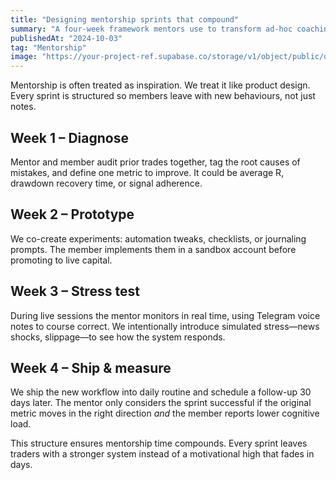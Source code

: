 ```yaml
---
title: "Designing mentorship sprints that compound"
summary: "A four-week framework mentors use to transform ad-hoc coaching into measurable trading improvements."
publishedAt: "2024-10-03"
tag: "Mentorship"
image: "https://your-project-ref.supabase.co/storage/v1/object/public/dynamic-portfolio/images/projects/mentor-suite/cover-01.jpg"
---
```


Mentorship is often treated as inspiration. We treat it like product design. Every sprint is structured so members leave with new behaviours, not just notes.

## Week 1 – Diagnose

Mentor and member audit prior trades together, tag the root causes of mistakes, and define one metric to improve. It could be average R, drawdown recovery time, or signal adherence.

## Week 2 – Prototype

We co-create experiments: automation tweaks, checklists, or journaling prompts. The member implements them in a sandbox account before promoting to live capital.

## Week 3 – Stress test

During live sessions the mentor monitors in real time, using Telegram voice notes to course correct. We intentionally introduce simulated stress—news shocks, slippage—to see how the system responds.

## Week 4 – Ship & measure

We ship the new workflow into daily routine and schedule a follow-up 30 days later. The mentor only considers the sprint successful if the original metric moves in the right direction *and* the member reports lower cognitive load.

This structure ensures mentorship time compounds. Every sprint leaves traders with a stronger system instead of a motivational high that fades in days.
